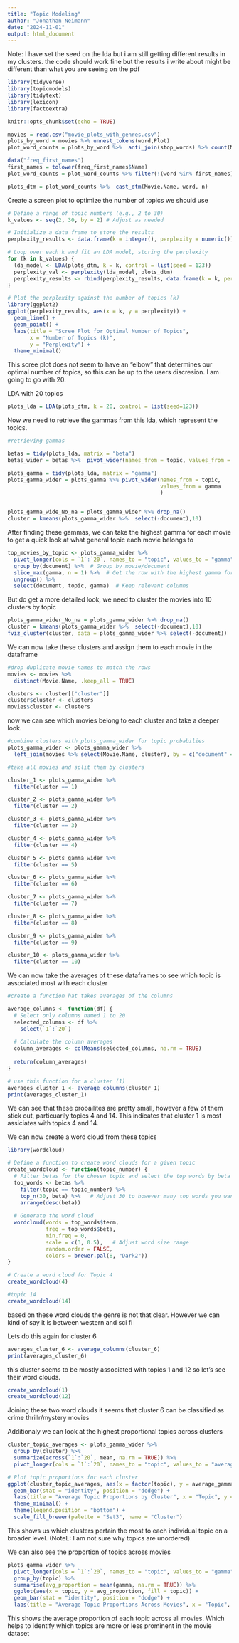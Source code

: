 ```yaml
---
title: "Topic Modeling"
author: "Jonathan Neimann"
date: "2024-11-01"
output: html_document
---
```

Note: I have set the seed on the lda but i am still getting different results in my clusters. the code should work fine but the results i write about might be different than what you are seeing on the pdf

```r

library(tidyverse)
library(topicmodels)
library(tidytext)
library(lexicon)
library(factoextra)

knitr::opts_chunk$set(echo = TRUE)
```


```r

movies = read.csv("movie_plots_with_genres.csv")
plots_by_word = movies %>% unnest_tokens(word,Plot)
plot_word_counts = plots_by_word %>%  anti_join(stop_words) %>% count(Movie.Name, word, sort=TRUE)

data("freq_first_names")
first_names = tolower(freq_first_names$Name)
plot_word_counts = plot_word_counts %>% filter(!(word %in% first_names))

plots_dtm = plot_word_counts %>%  cast_dtm(Movie.Name, word, n)
```
Create a screen plot to optimize the number of topics we should use

```r
# Define a range of topic numbers (e.g., 2 to 30)
k_values <- seq(2, 30, by = 2) # Adjust as needed

# Initialize a data frame to store the results
perplexity_results <- data.frame(k = integer(), perplexity = numeric())

# Loop over each k and fit an LDA model, storing the perplexity
for (k in k_values) {
  lda_model <- LDA(plots_dtm, k = k, control = list(seed = 123))
  perplexity_val <- perplexity(lda_model, plots_dtm)
  perplexity_results <- rbind(perplexity_results, data.frame(k = k, perplexity = perplexity_val))
}

# Plot the perplexity against the number of topics (k)
library(ggplot2)
ggplot(perplexity_results, aes(x = k, y = perplexity)) +
  geom_line() +
  geom_point() +
  labs(title = "Scree Plot for Optimal Number of Topics",
       x = "Number of Topics (k)",
       y = "Perplexity") +
  theme_minimal()

```
This scree plot does not seem to have an "elbow" that determines our optimal number of topics, so this can be up to the users discresion. I am going to go with 20. 

LDA with 20 topics

```r
plots_lda = LDA(plots_dtm, k = 20, control = list(seed=123))
```

Now we need to retrieve the gammas from this lda, which represent the topics. 
```r
#retrieving gammas

betas = tidy(plots_lda, matrix = "beta")
betas_wider = betas %>%  pivot_wider(names_from = topic, values_from = beta)

plots_gamma = tidy(plots_lda, matrix = "gamma")
plots_gamma_wider = plots_gamma %>% pivot_wider(names_from = topic,
                                                values_from = gamma
                                                )


plots_gamma_wide_No_na = plots_gamma_wider %>% drop_na()
cluster = kmeans(plots_gamma_wider %>%  select(-document),10)

```

After finding these gammas, we can take the highest gamma for each movie to get a quick look at what general topic each movie belongs to 

```r
top_movies_by_topic <- plots_gamma_wider %>%
  pivot_longer(cols = `1`:`20`, names_to = "topic", values_to = "gamma") %>%  # Adjust to your exact topic range (1:20)
  group_by(document) %>%  # Group by movie/document
  slice_max(gamma, n = 1) %>%  # Get the row with the highest gamma for each movie
  ungroup() %>%
  select(document, topic, gamma)  # Keep relevant columns
```

But do get a more detailed look, we need to cluster the movies into 10 clusters by topic
```r

plots_gamma_wider_No_na = plots_gamma_wider %>% drop_na()
cluster = kmeans(plots_gamma_wider %>%  select(-document),10)
fviz_cluster(cluster, data = plots_gamma_wider %>% select(-document))

```

We can now take these clusters and assign them to each movie in the dataframe 
```r
#drop duplicate movie names to match the rows
movies <- movies %>%
  distinct(Movie.Name, .keep_all = TRUE)

clusters <- cluster[["cluster"]]
cluster$cluster <- clusters
movies$cluster <- clusters
```

now we can see which movies belong to each cluster and take a deeper look. 

```r

#combine clusters with plots_gamma_wider for topic probabilies 
plots_gamma_wider <- plots_gamma_wider %>%
  left_join(movies %>% select(Movie.Name, cluster), by = c("document" = "Movie.Name"))

#take all movies and split them by clusters

cluster_1 <- plots_gamma_wider %>%
  filter(cluster == 1)

cluster_2 <- plots_gamma_wider %>%
  filter(cluster == 2)

cluster_3 <- plots_gamma_wider %>%
  filter(cluster == 3)

cluster_4 <- plots_gamma_wider %>%
  filter(cluster == 4)

cluster_5 <- plots_gamma_wider %>%
  filter(cluster == 5)

cluster_6 <- plots_gamma_wider %>%
  filter(cluster == 6)

cluster_7 <- plots_gamma_wider %>%
  filter(cluster == 7)

cluster_8 <- plots_gamma_wider %>%
  filter(cluster == 8)

cluster_9 <- plots_gamma_wider %>%
  filter(cluster == 9)

cluster_10 <- plots_gamma_wider %>%
  filter(cluster == 10)

```

We can now take the averages of these dataframes to see which topic is associated most with each cluster 

```r
#create a function hat takes averages of the columns 

average_columns <- function(df) {
  # Select only columns named 1 to 20
  selected_columns <- df %>%
    select(`1`:`20`)
  
  # Calculate the column averages
  column_averages <- colMeans(selected_columns, na.rm = TRUE)
  
  return(column_averages)
}

# use this function for a cluster (1)
averages_cluster_1 <- average_columns(cluster_1)
print(averages_cluster_1)
```
We can see that these probailites are pretty small, however a few of them stick out, particuarily topics 4 and 14. This indicates that cluster 1 is most assiciates with topics 4 and 14. 

We can now create a word cloud from these topics 

```r
library(wordcloud)

# Define a function to create word clouds for a given topic
create_wordcloud <- function(topic_number) {
  # Filter betas for the chosen topic and select the top words by beta
  top_words <- betas %>%
    filter(topic == topic_number) %>%
    top_n(30, beta) %>%   # Adjust 30 to however many top words you want
    arrange(desc(beta))
  
  # Generate the word cloud
  wordcloud(words = top_words$term, 
            freq = top_words$beta, 
            min.freq = 0, 
            scale = c(3, 0.5),   # Adjust word size range
            random.order = FALSE, 
            colors = brewer.pal(8, "Dark2"))
}

# Create a word cloud for Topic 4
create_wordcloud(4)


```

```r

#topic 14
create_wordcloud(14)
```

based on these word clouds the genre is not that clear. However we can kind of say it is between western and sci fi

Lets do this again for cluster 6

```r
averages_cluster_6 <- average_columns(cluster_6)
print(averages_cluster_6)
```
this cluster seems to be mostly associated with topics 1 and 12 so let's see their word clouds. 

```r
create_wordcloud(1)
create_wordcloud(12)
```
Joining these two word clouds it seems that cluster 6 can be classified as crime thrillr/mystery movies 

Additionaly we can look at the highest proportional topics across clusters 

```r
cluster_topic_averages <- plots_gamma_wider %>%
  group_by(cluster) %>%
  summarize(across(`1`:`20`, mean, na.rm = TRUE)) %>%
  pivot_longer(cols = `1`:`20`, names_to = "topic", values_to = "average_gamma")

# Plot topic proportions for each cluster
ggplot(cluster_topic_averages, aes(x = factor(topic), y = average_gamma, fill = factor(cluster))) +
  geom_bar(stat = "identity", position = "dodge") +
  labs(title = "Average Topic Proportions by Cluster", x = "Topic", y = "Average Gamma") +
  theme_minimal() +
  theme(legend.position = "bottom") +
  scale_fill_brewer(palette = "Set3", name = "Cluster")


```

This shows us which clusters pertain the most to each individual topic on a broader level. (NoteL: I am not sure why topics are unordered)

We can also see the proportion of topics across movies 

```r
plots_gamma_wider %>%
  pivot_longer(cols = `1`:`20`, names_to = "topic", values_to = "gamma") %>%  # Pivot all at once
  group_by(topic) %>%
  summarise(avg_proportion = mean(gamma, na.rm = TRUE)) %>%
  ggplot(aes(x = topic, y = avg_proportion, fill = topic)) +
  geom_bar(stat = "identity", position = "dodge") +
  labs(title = "Average Topic Proportions Across Movies", x = "Topic", y = "Average Proportion")
```


This shows the average proportion of each topic across all movies. Which helps to identify which topics are more or less prominent in the movie dataset


